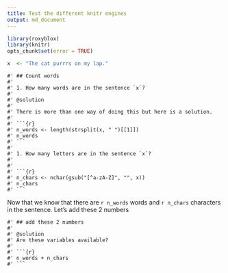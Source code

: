 ```yaml
---
title: Test the different knitr engines
output: md_document
---
```


```r
library(roxyblox)
library(knitr)
opts_chunk$set(error = TRUE)
```

```r
x  <- "The cat purrrs on my lap."
```

```challenge
#' ## Count words
#' 
#' 1. How many words are in the sentence `x`?
#'
#' @solution
#'
#' There is more than one way of doing this but here is a solution.
#' 
#' ```{r}
#' n_words <- length(strsplit(x, " ")[[1]])
#' n_words
#' ```
#'
#' 1. How many letters are in the sentence `x`?
#' 
#'
#' ```{r}
#' n_chars <- nchar(gsub("[^a-zA-Z]", "", x))
#' n_chars
#' ```
```

Now that we know that there are `r n_words` words and `r n_chars` characters in the sentence. Let's add these 2 numbers

```challenge
#' ## add these 2 numbers
#' 
#' @solution
#' Are these variables available?
#' 
#' ```{r}
#' n_words + n_chars
#' ```
```
